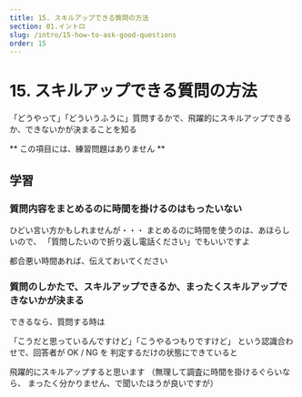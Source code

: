 ```yaml
---
title: 15. スキルアップできる質問の方法
section: 01.イントロ
slug: /intro/15-how-to-ask-good-questions
order: 15
---
```


# 15. スキルアップできる質問の方法

<p class="goal">
  「どうやって」「どういうふうに」質問するかで、飛躍的にスキルアップできるか、できないかが決まることを知る
</p>

** この項目には、練習問題はありません **

## 学習

### 質問内容をまとめるのに時間を掛けるのはもったいない

ひどい言い方かもしれませんが・・・
まとめるのに時間を使うのは、あほらしいので、
「質問したいので折り返し電話ください」でもいいですよ

都合悪い時間あれば、伝えておいてください

### 質問のしかたで、スキルアップできるか、まったくスキルアップできないかが決まる

できるなら、質問する時は

「こうだと思っているんですけど」「こうやるつもりですけど」
という認識合わせで、回答者が OK / NG を
判定するだけの状態にできていると

飛躍的にスキルアップすると思います
（無理して調査に時間を掛けるぐらいなら、
まったく分かりません、で聞いたほうが良いですが）
